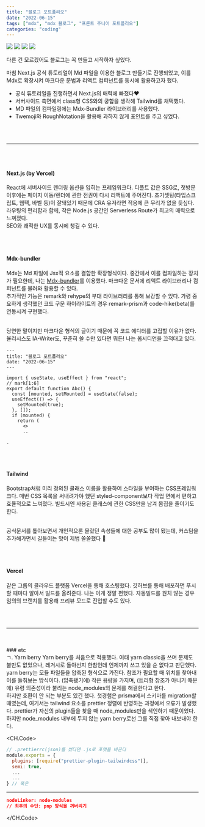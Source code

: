 ```yaml
---
title: "블로그 포트폴리오"
date: "2022-06-15"
tags: ["mdx", "mdx 블로그", "프론트 주니어 포트폴리오"]
categories: "coding"
---
```


<div className="mb-16 flex flex-row justify-center space-x-1">
  <Img src="/images/-Next.svg" />
  <Img src="/images/-typescript-blue.svg" />
  <Img src="/images/-tailwind-red.svg" />
  <Img src="/images/-mdx-darkslateblue.svg" />
</div>

다른 건 모르겠어도 블로그는 꼭 만들고 시작하자 싶었다.

마침 Next.js 공식 튜토리얼이 Md 파일을 이용한 블로그 만들기로 진행되었고, 이를 Mdx로 확장시켜 마크다운 문법과 리액트 컴퍼넌트를 동시에 활용하고자 했다.

- 공식 튜토리얼을 진행하면서 Next.js의 매력에 빠졌다♥️
- 서버사이드 측면에서 class형 CSS와의 궁합을 생각해 Tailwind를 채택했다.
- MD 파일의 컴파일링에는 Mdx-Bundler 라이브러리를 사용했다.
- Twemoji와 RoughNotation을 활용해 과하지 않게 포인트를 주고 싶었다.

<br />
<br />
<hr />
<br />
<br />

#### Next.js (by Vercel)

React에 서버사이드 렌더링 옵션을 입히는 프레임워크다. 디폴트 값은 SSG로, 첫방문 이후에는 페이지 이동/렌더에 관한 전권이 다시 리액트에 주어진다. 초기셋팅(타입스크립트, 웹팩, 바벨 등)이 잘돼있기 때문에 CRA 유저라면 적응에 큰 무리가 없을 듯싶다.  
라우팅의 편리함과 함께, 작은 Node.js 공간인 Serverless Route가 최고의 매력으로 느껴졌다.  
SEO와 쾌적한 UX를 동시에 챙길 수 있다.

<br />
<br />

#### Mdx-bundler

Mdx는 Md 파일에 Jsx적 요소를 결합한 확장형식이다. 중간에서 이를 컴파일하는 장치가 필요한데, 나는 [Mdx-bundler](https://www.iamyadav.com/blogs/use-mdx-bundler-with-next-js)를 이용했다. 마크다운 문서에 리액트 라이브러리나 컴퍼넌트를 불러와 활용할 수 있다.  
추가적인 기능은 remark와 rehype의 부대 라이브러리를 통해 보강할 수 있다. 가령 중요하게 생각했던 코드 구문 하이라이트의 경우 remark-prism과 code-hike(beta)를 연동시켜 구현했다.

<br /> 당연한 말이지만 마크다운 형식의 글이기 때문에 꼭 코드 에디터를 고집할 이유가 없다. 율리시스도
IA-Writer도, 꾸준히 쓸 수만 있다면 뭐든! 나는 옵시디언을 끄적대고 있다.

```mdx 예시.mdx
---
title: "블로그 포트폴리오"
date: "2022-06-15"
---

import { useState, useEffect } from "react";
// mark[1:6]
export default function Abc() {
  const [mounted, setMounted] = useState(false);
  useEffect(() => {
    setMounted(true);
  }, []);
  if (mounted) {
    return (
      <>
      ..

.
```

<br />
<br />

#### Tailwind

Bootstrap처럼 미리 정의된 클래스 이름을 활용하여 스타일을 부여하는 CSS프레임워크다. 매번 CSS 목록을 써내려가야 했던 styled-component보다 작업 면에서 편하고 효율적으로 느껴졌다. 빌드시엔 사용된 클래스에 관한 CSS만을 남겨 몸집을 줄이기도 한다.

<br /> 공식문서를 톺아보면서 개인적으론 몰랐던 속성들에 대한 공부도 많이 됐는데, 커스텀을
추가해가면서 길들이는 맛이 제법 쏠쏠했다 🙊

<br />
<br />

#### Vercel

같은 그룹의 클라우드 플랫폼 Vercel을 통해 호스팅했다. 깃허브를 통해 배포하면 푸시할 때마다 알아서 빌드를 올려준다. 나는 이게 정말 편했다. 자동빌드를 원치 않는 경우 임의의 브랜치를 활용해 프리뷰 모드로 진입할 수도 있다.

<br />
<br />
<hr />
<br />
<br />
### etc
<br/>
ㄱ. Yarn berry  
Yarn berry를 처음으로 적용했다. 여태 yarn classic을 쓰며 문제도 불만도 없었으나, 레거시로 돌아선지 한참인데 언제까지 쓰고 있을 순 없다고 판단했다.  
<br/>
yarn berry는 모듈 파일들을 압축된 형식으로 가진다. 참조가 필요할 때 위치를 찾아내 이를 들춰보는 방식이다. (압축됐기에) 작은 용량을 가지며, (트리형 참조가 아니기 때문에) 유령 의존성이라 불리는 node_modules의 문제를 해결한다고 한다.  
<br/>
하지만 호환이 안 되는 부분도 있긴 했다. 첫경험은 prisma에서 스키마를 migration할 때였는데, 여기서는 tailwind 요소를 prettier 정렬에 반영하는 과정에서 오류가 발생했다. prettier가 자신의 plugin들을 찾을 때 node_modules만을 색인하기 때문이었다. 하지만 node_modules 내부에 두지 않는 yarn berry로선 그를 직접 찾아 내보내야 한다.

<CH.Code>
```js .prettierrc.js focus=3
// .prettierrc(json)를 썼다면 .js로 포맷을 바꾼다
module.exports = {
  plugins: [require("prettier-plugin-tailwindcss")],
  semi: true,
  ...
  ...
} // 혹은
```
---
```json .yarnrc.yml
nodeLinker: node-modules
// 최후의 수단: pnp 방식을 꺼버리기
```
</CH.Code>
